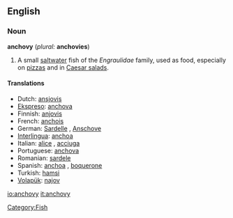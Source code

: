 ==English==
{{wikipedia}}
===Noun===
'''anchovy''' (''plural:'' '''anchovies''')

#A small [[saltwater]] fish of the ''Engraulidae'' family, used as food, especially on [[pizza]]s and in [[Caesar salad]]s.

====Translations====
*Dutch: [[ansjovis]] {{m}}
*[[Ekspreso]]: [[anchova]]
*Finnish: [[anjovis]]
*French: [[anchois]] {{m}}
*German: [[Sardelle]] {{f}}, [[Anschove]]
*[[Interlingua]]: [[anchoa]] 
*Italian: [[alice]] {{f}}, [[acciuga]] {{f}}
*Portuguese: [[anchova]] 
*Romanian: [[sardele]] {{f}}
*Spanish: [[anchoa]] {{f}}, [[boquerone]]
*Turkish: [[hamsi]]
*[[Volapük]]: [[najov]]

[[io:anchovy]]
[[it:anchovy]]

[[Category:Fish]]